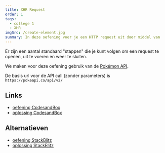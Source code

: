 ```yaml
---
title: XHR Request
order: 1
tags:
  - college 1
  - XHR
imgSrc: /create-element.jpg
summary: In deze oefening voer je een HTTP request uit door middel van XHR.
---
```


Er zijn een aantal standaard "stappen" die je kunt volgen om een
request te openen, uit te voeren en weer te sluiten.

We maken voor deze oefening gebruik van de [Pokémon API](https://pokeapi.co/).

De basis url voor de API call (zonder parameters) is `https://pokeapi.co/api/v2/`

## Links

- [oefening CodesandBox](https://githubbox.com/competencefactory/javascript-gevorderd/tree/master/oefeningen/createElement)
- [oplossing CodesandBox](https://githubbox.com/competencefactory/javascript-gevorderd/tree/master/oefeningen/createElement-oplossing)

## Alternatieven

- [oefening StackBlitz](https://stackblitz.com/github/competencefactory/javascript-gevorderd/tree/master/oefeningen/createElement?preset=node)
- [oplossing StackBlitz](https://stackblitz.com/github/competencefactory/javascript-gevorderd/tree/master/oefeningen/createElement-oplossing?preset=node)
